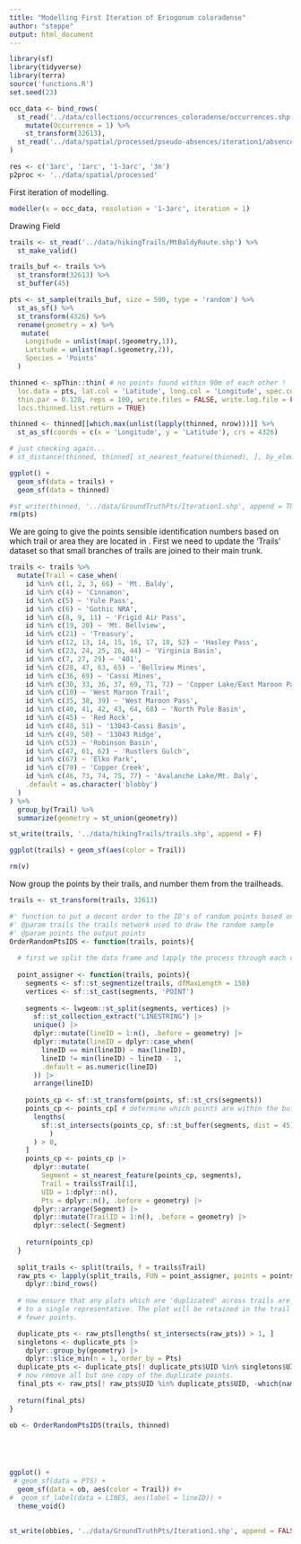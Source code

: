 ```yaml
---
title: "Modelling First Iteration of Eriogonum coloradense"
author: "steppe"
output: html_document
---
```



```r
library(sf)
library(tidyverse)
library(terra)
source('functions.R')
set.seed(23)
```


```r

occ_data <- bind_rows(
  st_read('../data/collections/occurrences_coloradense/occurrences.shp', quiet = T) %>% 
    mutate(Occurrence = 1) %>% 
    st_transform(32613),
  st_read('../data/spatial/processed/pseudo-absences/iteration1/absences.shp', quiet = T) 
)

res <- c('3arc', '1arc', '1-3arc', '3m')
p2proc <- '../data/spatial/processed'

```

First iteration of modelling. 

```r
modeller(x = occ_data, resolution = '1-3arc', iteration = 1)
```

Drawing Field 

```r

trails <- st_read('../data/hikingTrails/MtBaldyRoute.shp') %>% 
  st_make_valid() 

trails_buf <- trails %>% 
  st_transform(32613) %>% 
  st_buffer(45)

pts <- st_sample(trails_buf, size = 500, type = 'random') %>% 
  st_as_sf() %>% 
  st_transform(4326) %>% 
  rename(geometry = x) %>% 
   mutate(
    Longitude = unlist(map(.$geometry,1)),
    Latitude = unlist(map(.$geometry,2)), 
    Species = 'Points'
  )

thinned <- spThin::thin( # no points found within 90m of each other !
  loc.data = pts, lat.col = 'Latitude', long.col = 'Longitude', spec.col = 'Species',
  thin.par = 0.128, reps = 100, write.files = FALSE, write.log.file = FALSE, 
  locs.thinned.list.return = TRUE)

thinned <- thinned[[which.max(unlist(lapply(thinned, nrow)))]] %>% 
  st_as_sf(coords = c(x = 'Longitude', y = 'Latitude'), crs = 4326) 

# just checking again... 
# st_distance(thinned, thinned[ st_nearest_feature(thinned), ], by_element = T)

ggplot() +
  geom_sf(data = trails) +
  geom_sf(data = thinned)

#st_write(thinned, '../data/GroundTruthPts/Iteration1.shp', append = TRUE)
rm(pts)
```

We are going to give the points sensible identification numbers based on which trail or area they are located in . 
First we need to update the 'Trails' dataset so that small branches of trails are joined to their main trunk.
```r

trails <- trails %>% 
  mutate(Trail = case_when(
    id %in% c(1, 2, 3, 66) ~ 'Mt. Baldy',
    id %in% c(4) ~ 'Cinnamon',
    id %in% c(5) ~ 'Yule Pass',
    id %in% c(6) ~ 'Gothic NRA',
    id %in% c(8, 9, 11) ~ 'Frigid Air Pass',
    id %in% c(19, 20) ~ 'Mt. Bellview',
    id %in% c(21) ~ 'Treasury',
    id %in% c(12, 13, 14, 15, 16, 17, 18, 52) ~ 'Hasley Pass',
    id %in% c(23, 24, 25, 26, 44) ~ 'Virginia Basin',  
    id %in% c(7, 27, 29) ~ '401', 
    id %in% c(28, 47, 63, 65) ~ 'Bellview Mines', 
    id %in% c(36, 69) ~ 'Cassi Mines', 
    id %in% c(30, 33, 36, 37, 69, 71, 72) ~ 'Copper Lake/East Maroon Pass', 
    id %in% c(10) ~ 'West Maroon Trail',
    id %in% c(35, 38, 39) ~ 'West Maroon Pass', 
    id %in% c(40, 41, 42, 43, 64, 68) ~ 'North Pole Basin', 
    id %in% c(45) ~ 'Red Rock', 
    id %in% c(48, 51) ~ '13043-Cassi Basin', 
    id %in% c(49, 50) ~ '13043 Ridge', 
    id %in% c(53) ~ 'Robinson Basin',
    id %in% c(47, 61, 62) ~ 'Rustlers Gulch',
    id %in% c(67) ~ 'Elko Park',
    id %in% c(70) ~ 'Copper Creek',
    id %in% c(46, 73, 74, 75, 77) ~ 'Avalanche Lake/Mt. Daly',
    .default = as.character('blobby')
  )
) %>% 
  group_by(Trail) %>% 
  summarize(geometry = st_union(geometry))

st_write(trails, '../data/hikingTrails/trails.shp', append = F)

ggplot(trails) + geom_sf(aes(color = Trail))

rm(v)
```


Now group the points by their trails, and number them from the trailheads. 
```r

trails <- st_transform(trails, 32613)

#' function to put a decent order to the ID's of random points based on trail positions
#' @param trails the trails network used to draw the random sample
#' @param points the output points
OrderRandomPtsIDS <- function(trails, points){
  
  # first we split the data frame and lapply the process through each constituent
  
  point_assigner <- function(trails, points){
    segments <- sf::st_segmentize(trails, dfMaxLength = 150)
    vertices <- sf::st_cast(segments, 'POINT')
  
    segments <- lwgeom::st_split(segments, vertices) |>
      sf::st_collection_extract("LINESTRING") |>
      unique() |>
      dplyr::mutate(lineID = 1:n(), .before = geometry) |>
      dplyr::mutate(lineID = dplyr::case_when(
        lineID == min(lineID) ~ max(lineID), 
        lineID != min(lineID) ~ lineID - 1, 
        .default = as.numeric(lineID)
      )) |>
      arrange(lineID)
  
    points_cp <- sf::st_transform(points, sf::st_crs(segments))
    points_cp <- points_cp[ # determine which points are within the buffered areas  
      lengths(
        sf::st_intersects(points_cp, sf::st_buffer(segments, dist = 45)
          )
      ) > 0,
    ]
    points_cp <- points_cp |> 
      dplyr::mutate(
        Segment = st_nearest_feature(points_cp, segments),
        Trail = trails$Trail[1], 
        UID = 1:dplyr::n(),
        Pts = dplyr::n(), .before = geometry) |>
      dplyr::arrange(Segment) |>
      dplyr::mutate(TrailID = 1:n(), .before = geometry) |>
      dplyr::select(-Segment)
  
    return(points_cp)
  }
  
  split_trails <- split(trails, f = trails$Trail)
  raw_pts <- lapply(split_trails, FUN = point_assigner, points = points) |> 
    dplyr::bind_rows()
  
  # now ensure that any plots which are 'duplicated' across trails are reduced 
  # to a single representative. The plot will be retained in the trail which has
  # fewer points. 

  duplicate_pts <- raw_pts[lengths( st_intersects(raw_pts)) > 1, ]
  singletons <- duplicate_pts |> 
    dplyr::group_by(geometry) |> 
    dplyr::slice_min(n = 1, order_by = Pts) 
  duplicate_pts <- duplicate_pts[! duplicate_pts$UID %in% singletons$UID, ]
  # now remove all but one copy of the duplicate points. 
  final_pts <- raw_pts[! raw_pts$UID %in% duplicate_pts$UID, -which(names(raw_pts) %in% c("UID","Pts"))]
  
  return(final_pts)
}

ob <- OrderRandomPtsIDS(trails, thinned)





ggplot() +
 # geom_sf(data = PTS) + 
  geom_sf(data = ob, aes(color = Trail)) #+
#  geom_sf_label(data = LINES, aes(label = lineID)) +
  theme_void()
  

st_write(obbies, '../data/GroundTruthPts/Iteration1.shp', append = FALSE) 
```

